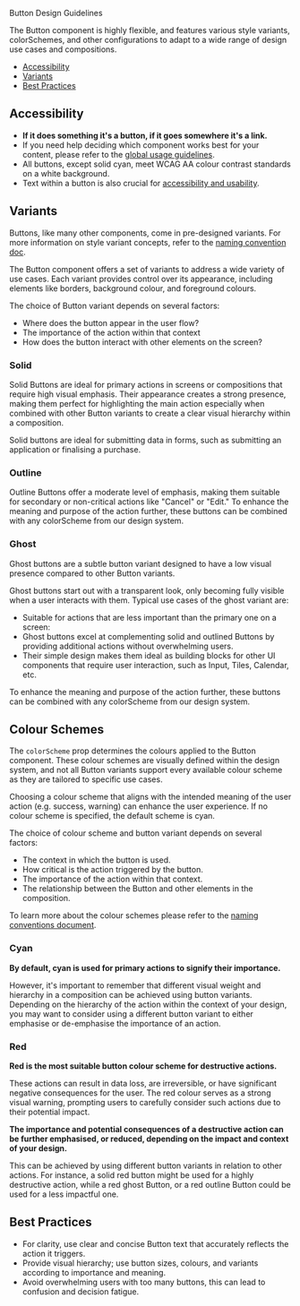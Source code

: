 


<Meta title="Web UI / Design Guidelines / Button" />

<Heading variant="h1">Button Design Guidelines</Heading>

The Button component is highly flexible, and features various style variants,
colorSchemes, and other configurations to adapt to a wide range of design use
cases and compositions.

- [Accessibility](#accessibility)
- [Variants](#variants)
- [Best Practices](#best-practices)

## Accessibility

- **If it does something it's a button, if it goes somewhere it's a link.**
- If you need help deciding which component works best for your content, please refer to the [global usage guidelines](https://wiki.uw.systems/posts/buttons-links-and-icon-buttons-guidelines-fs09gshh).
- All buttons, except solid cyan, meet WCAG AA colour contrast standards on a white background.
- Text within a button is also crucial for [accessibility and usability](https://wiki.uw.systems/posts/buttons-links-and-icon-buttons-guidelines-fs09gshh).

## Variants

Buttons, like many other components, come in pre-designed variants. For more
information on style variant concepts, refer to the [naming convention doc](https://wiki.uw.systems/posts/naming-conventions-and-stack-mirroring-z1olqysr#hco7u-variants).

The Button component offers a set of variants to address a wide variety of use
cases. Each variant provides control over its appearance, including elements
like borders, background colour, and foreground colours.

The choice of Button variant depends on several factors:

- Where does the button appear in the user flow?
- The importance of the action within that context
- How does the button interact with other elements on the screen?

### Solid

Solid Buttons are ideal for primary actions in screens or compositions that
require high visual emphasis. Their appearance creates a strong presence,
making them perfect for highlighting the main action especially when combined
with other Button variants to create a clear visual hierarchy within a
composition.

Solid buttons are ideal for submitting data in forms, such as
submitting an application or finalising a purchase.

<Canvas of={Stories.SolidVariantDesignExample} sourceState="none" />

### Outline

Outline Buttons offer a moderate level of emphasis, making them suitable for
secondary or non-critical actions like "Cancel" or "Edit." To enhance the
meaning and purpose of the action further, these buttons can be combined with
any colorScheme from our design system.

<Canvas of={Stories.OutlineVariantDesignExample} sourceState="none" />

### Ghost

Ghost buttons are a subtle button variant designed to have a low visual presence compared to other Button variants.

Ghost buttons start out with a transparent look, only becoming fully visible when a user interacts with them.
Typical use cases of the ghost variant are:

- Suitable for actions that are less important than the primary one on a screen:
- Ghost buttons excel at complementing solid and outlined Buttons by providing additional actions without overwhelming users.
- Their simple design makes them ideal as building blocks for other UI components that require user interaction, such as Input, Tiles, Calendar, etc.

To enhance the meaning and purpose of the action further, these buttons can be combined with any colorScheme from our design system.

<Canvas of={Stories.GhostVariantDesignExample} sourceState="none" />

## Colour Schemes

The `colorScheme` prop determines the colours applied to the Button component.
These colour schemes are visually defined within the design system, and not all
Button variants support every available colour scheme as they are tailored to
specific use cases.

Choosing a colour scheme that aligns with the intended meaning of the user
action (e.g. success, warning) can enhance the user experience. If no
colour scheme is specified, the default scheme is cyan.

The choice of colour scheme and button variant depends on several factors:

- The context in which the button is used.
- How critical is the action triggered by the button.
- The importance of the action within that context.
- The relationship between the Button and other elements in the composition.

To learn more about the colour schemes please refer to the
[naming conventions document](https://wiki.uw.systems/posts/naming-conventions-and-stack-mirroring-z1olqysr#hz3pw-color-schemes).

### Cyan

**By default, cyan is used for primary actions to signify their importance.**

However, it's important to remember that different visual weight and hierarchy
in a composition can be achieved using button variants. Depending on
the hierarchy of the action within the context of your design, you may want to
consider using a different button variant to either emphasise or de-emphasise
the importance of an action.

<Canvas of={Stories.CyanColorSchemeDesignExample} sourceState="none" />

### Red

**Red is the most suitable button colour scheme for destructive actions.**

These actions can result in data loss, are irreversible, or have significant
negative consequences for the user. The red colour serves as a strong visual
warning, prompting users to carefully consider such actions due to their
potential impact.

**The importance and potential consequences of a destructive action can be
further emphasised, or reduced, depending on the impact and context of your
design.**

This can be achieved by using different button variants in relation to other
actions. For instance, a solid red button might be used for a highly
destructive action, while a red ghost Button, or a red outline Button could be
used for a less impactful one.

<Canvas of={Stories.RedColorSchemeDesignExample} sourceState="none" />

## Best Practices

- For clarity, use clear and concise Button text that accurately reflects the action it triggers.
- Provide visual hierarchy; use button sizes, colours, and variants according to importance and meaning.
- Avoid overwhelming users with too many buttons, this can lead to confusion and decision fatigue.
